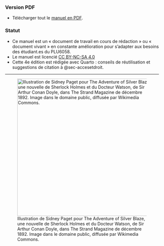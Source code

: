 ### Version PDF {.unnumbered}

- Télécharger tout le [manuel en PDF](https://pmartinolli.github.io/QMpRD/Manuel-pratique-de-recherche-documentaire.pdf).

### Statut {.unnumbered}

- Ce manuel est un « document de travail en cours de rédaction » ou « document vivant » en constante amélioration pour s'adapter aux besoins des étudiant.es du PLU6058.
- Le manuel est licencié [CC BY-NC-SA 4.0](https://creativecommons.org/licenses/by-nc-sa/4.0/)
- Cette 4e édition est rédigée avec Quarto : conseils de réutilisation et suggestions de citation à @sec-accesetdroit.


------------------------------------------------------------------------



![Illustration de Sidney Paget pour The Adventure of Silver Blaze, une nouvelle de Sherlock Holmes et du Docteur Watson, de Sir Arthur Conan Doyle, dans The Strand Magazine de décembre 1892. Image dans le domaine public, diffusée par Wikimedia Commons.](images/SherlockHolmes-bySidneyPaget-for-TheAdventureofSilverBlaze.jpg){fig-alt="Sherlock Holmes et le Docteur Watson discutant dans une cabine de train et disant : « – Bibliothécaire ! mon cher Watson. Grâce aux méthodes du PLU6058, nous gagnons un temps précieux sur toutes nos recherches ! » (Citation apocryphe)" fig-align="center" width="450"}
